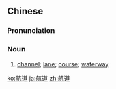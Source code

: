 ==Chinese==
{{zh-forms}}

===Pronunciation===
{{zh-pron
|m=hángdào
|c=hong4 dou6
|mn=hâng-tō
|cat=n
}}

===Noun===
{{zh-noun|mw=個|mw2=條}}

# [[channel]]; [[lane]]; [[course]]; [[waterway]]

{{zh-cat|Advanced}}

[[ko:航道]]
[[ja:航道]]
[[zh:航道]]